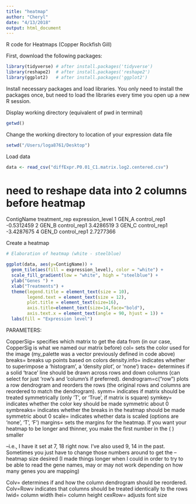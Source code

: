 ```yaml
---
title: "heatmap"
author: "Cheryl"
date: "4/13/2018"
output: html_document
---
```

R code for Heatmaps (Copper Rockfish Gill)

First, download the following packages:

```r
library(tidyverse) # after install.packages('tidyverse')
library(reshape2)  # after install.packages('reshape2')
library(ggplot2)   # after install.packages('ggplot2')
```

Install necessary packages and load libraries. You only need to install the packages once, but need to load the libraries every time you open up a new R session.

Display working directory (equivalent of pwd in terminal)

```r
getwd()
```

Change the working directory to location of your expression data file

```r
setwd("/Users/loga8761/Desktop")
```

Load data
```r
data <- read_csv("diffExpr.P0.01_C1.matrix.log2.centered.csv")
```

# need to reshape data into 2 columns before heatmap

ContigName   treatment_rep expression_level
1 GEN_A control_rep1       -0.5312459
2 GEN_B control_rep1        3.4286519
3 GEN_C control_rep1       -3.4287675
4 GEN_D control_rep1       2.7277366

Create a heatmap

```r
# Elaboration of heatmap (white - steelblue)

ggplot(data, aes(y=ContigName)) +
  geom_tile(aes(fill = expression_level), color = "white") +
  scale_fill_gradient(low = "white", high = "steelblue") +
  ylab("Genes ") +
  xlab("Treatments") +
  theme(legend.title = element_text(size = 10),
        legend.text = element_text(size = 12),
        plot.title = element_text(size=16),
        axis.title=element_text(size=14,face="bold"),
        axis.text.x = element_text(angle = 90, hjust = 1)) +
  labs(fill = "Expression level")
```


PARAMETERS:

CopperSig= specifies which matrix to get the data from (in our case, CopperSig is what we named our matrix before)
col= sets the color used for the image (my_palette was a vector previously defined in code above)
breaks= breaks up points based on colors
density.info= indicates whether to superimpose a 'histogram', a 'density plot', or 'none')
trace= determines if a solid 'trace' line should be drawn across rows and down columns (can select for just 'row's and 'column's if preferred).
dendrogram=c("row") plots a row dendrogram and reorders the rows (the original rows and columns are reordered to match the dendrogram).
symm= indicates if matrix should be treated symmetrically (only 'T', or 'True', if matrix is square)
symkey= indicates whether the color key should be made symmetric about 0
symbreaks= indicates whether the breaks in the heatmap should be made symmetric about 0
scale= indicates whether data is scaled (options are 'none', 'T', 'F')
margins= sets the margins for the heatmap. If you want your heatmap to be longer and thinner, you make the first number in the ( ) smaller

--i.e., I have it set at 7, 18 right now. I've also used 9, 14 in the past. Sometimes you just have to change those numbers around to get the
--heatmap size desired (I made things longer when I could in order to try to be able to read the gene names, may or may not work depending on how many genes you are mapping)

Colv= determines if and how the column dendrogram should be reordered. Colv=Rowv indicates that columns should be treated identically to the rows
lwid= column width
lhei= column height
cexRow= adjusts font size